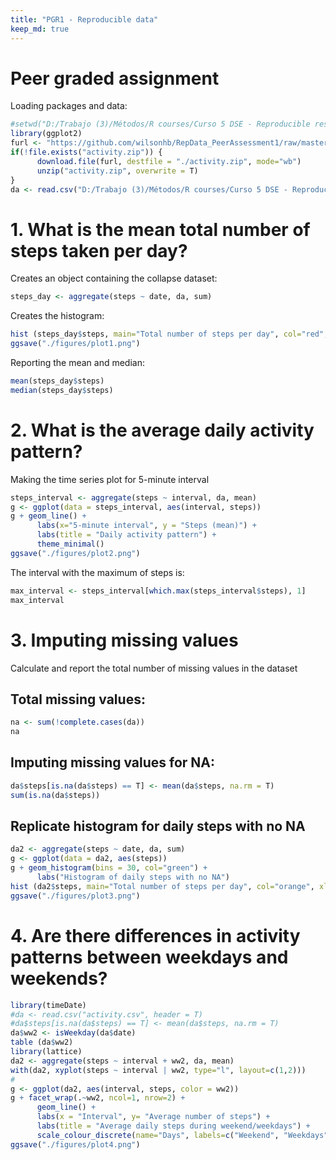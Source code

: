 ```yaml
---
title: "PGR1 - Reproducible data"
keep_md: true
---
```


# Peer graded assignment

Loading packages and data:
```r
#setwd("D:/Trabajo (3)/Métodos/R courses/Curso 5 DSE - Reproducible research/PGA1")
library(ggplot2)
furl <- "https://github.com/wilsonhb/RepData_PeerAssessment1/raw/master/activity.zip"
if(!file.exists("activity.zip")) {
      download.file(furl, destfile = "./activity.zip", mode="wb")
      unzip("activity.zip", overwrite = T)
}
da <- read.csv("D:/Trabajo (3)/Métodos/R courses/Curso 5 DSE - Reproducible research/PGA1/activity.csv", header = T)
```

# 1. What is the mean total number of steps taken per day?
Creates an object containing the collapse dataset:
```r
steps_day <- aggregate(steps ~ date, da, sum)
```

Creates the histogram:
```r
hist (steps_day$steps, main="Total number of steps per day", col="red", xlab="Number of steps")
ggsave("./figures/plot1.png")
```

Reporting the mean and median:
```r
mean(steps_day$steps)
median(steps_day$steps)
```


# 2. What is the average daily activity pattern?
Making the time series plot for 5-minute interval
```r
steps_interval <- aggregate(steps ~ interval, da, mean)
g <- ggplot(data = steps_interval, aes(interval, steps))
g + geom_line() +
      labs(x="5-minute interval", y = "Steps (mean)") +
      labs(title = "Daily activity pattern") +
      theme_minimal()
ggsave("./figures/plot2.png")
```

The interval with the maximum of steps is:
```r
max_interval <- steps_interval[which.max(steps_interval$steps), 1]
max_interval
```

# 3. Imputing missing values
Calculate and report the total number of missing values in the dataset

## Total missing values:
```r
na <- sum(!complete.cases(da))
na
```

## Imputing missing values for NA:
```r
da$steps[is.na(da$steps) == T] <- mean(da$steps, na.rm = T)
sum(is.na(da$steps))
```

## Replicate histogram for daily steps with no NA
```r
da2 <- aggregate(steps ~ date, da, sum)
g <- ggplot(data = da2, aes(steps))
g + geom_histogram(bins = 30, col="green") +
      labs("Histogram of daily steps with no NA")
hist (da2$steps, main="Total number of steps per day", col="orange", xlab="Number of steps")
ggsave("./figures/plot3.png")
```

# 4. Are there differences in activity patterns between weekdays and weekends?
```r
library(timeDate)
#da <- read.csv("activity.csv", header = T)
#da$steps[is.na(da$steps) == T] <- mean(da$steps, na.rm = T)
da$ww2 <- isWeekday(da$date)
table (da$ww2)
library(lattice)
da2 <- aggregate(steps ~ interval + ww2, da, mean)
with(da2, xyplot(steps ~ interval | ww2, type="l", layout=c(1,2)))
#
g <- ggplot(da2, aes(interval, steps, color = ww2))
g + facet_wrap(.~ww2, ncol=1, nrow=2) +
      geom_line() +
      labs(x = "Interval", y= "Average number of steps") +
      labs(title = "Average daily steps during weekend/weekdays") +
      scale_colour_discrete(name="Days", labels=c("Weekend", "Weekdays"))
ggsave("./figures/plot4.png")
```
